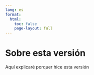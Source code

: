 ```yaml
---
lang: es
format: 
  html:
    toc: false
    page-layout: full
---
```


# Sobre esta versión {.unnumbered}

Aquí explicaré porquer hice esta versión 


